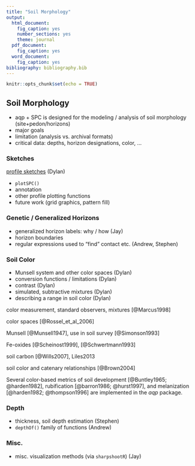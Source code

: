 ```yaml
---
title: "Soil Morphology"
output:
  html_document:
    fig_caption: yes
    number_sections: yes
    theme: journal
  pdf_document:
    fig_caption: yes
  word_document:
    fig_caption: yes
bibliography: bibliography.bib
---
```


```r
knitr::opts_chunk$set(echo = TRUE)
```

## Soil Morphology

  * aqp + SPC is designed for the modeling / analysis of soil morphology (site+pedon/horizons)
  * major goals
  * limitation (analysis vs. archival formats)
  * critical data: depths, horizon designations, color, ...

### Sketches
[profile sketches](sections/sketches.Rmd) (Dylan)

  * `plotSPC()`
  * annotation
  * other profile plotting functions
  * future work (grid graphics, pattern fill)
  

### Genetic / Generalized Horizons
 * generalized horizon labels: why / how (Jay)
 * horizon boundaries
 * regular expressions used to "find" contact etc. (Andrew, Stephen)
 

### Soil Color

  * Munsell system and other color spaces (Dylan)
  * conversion functions / limitations (Dylan)
  * contrast (Dylan)
  * simulated, subtractive mixtures (Dylan)
  * describing a range in soil color (Dylan)


color measurement, standard observers, mixtures [@Marcus1998]

color spaces [@Rossel_et_al_2006]

Munsell [@Munsell1947], use in soil survey [@Simonson1993]

Fe-oxides [@Scheinost1999], [@Schwertmann1993]

soil carbon [@Wills2007], Liles2013

soil color and catenary relationships [@Brown2004]

<!-- 2-3 sentences max -->
Several color-based metrics of soil development [@Buntley1965; @harden1982], rubification [@barron1986; @hurst1997], and melanization [@harden1982; @thompson1996] are implemented in the *aqp* package.




### Depth

 * thickness, soil depth estimation (Stephen)
 * `depthOf()` family of functions (Andrew)

### Misc.

 * misc. visualization methods (via `sharpshootR`) (Jay)

